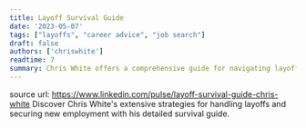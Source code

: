 ```yaml
---
title: Layoff Survival Guide
date: '2023-05-07'
tags: ["layoffs", "career advice", "job search"]
draft: false
authors: ['chriswhite']
readtime: 7
summary: Chris White offers a comprehensive guide for navigating layoffs, particularly in the IT industry. He provides detailed steps on preparing for layoffs, handling the layoff itself, and securing new employment. His advice encompasses networking, financial preparation, resume customization, and interview strategies, aiming to boost the chances of landing a new job.
---
```


source url: https://www.linkedin.com/pulse/layoff-survival-guide-chris-white
Discover Chris White's extensive strategies for handling layoffs and securing new employment with his detailed survival guide.
